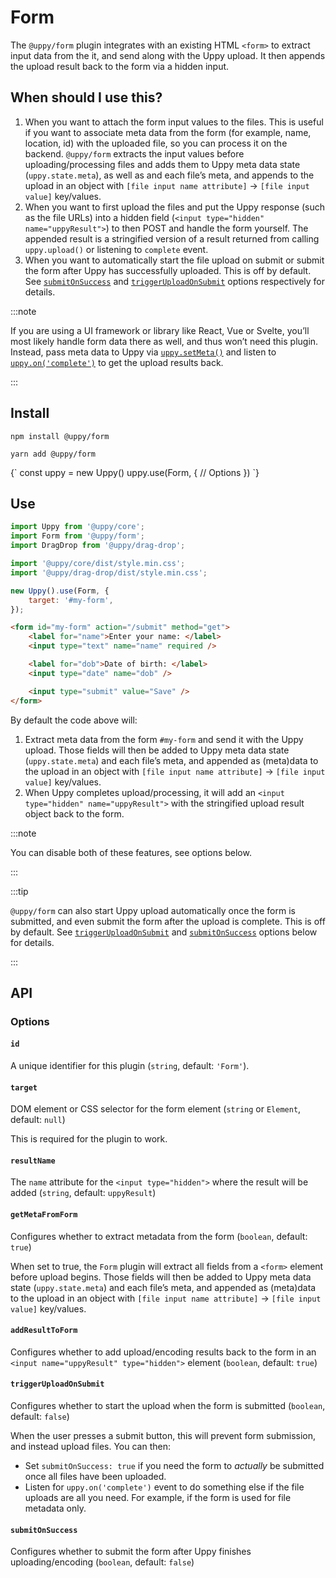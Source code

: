 

# Form

The `@uppy/form` plugin integrates with an existing HTML `<form>` to extract
input data from the it, and send along with the Uppy upload. It then appends the
upload result back to the form via a hidden input.

## When should I use this?

1. When you want to attach the form input values to the files. This is useful if
   you want to associate meta data from the form (for example, name, location,
   id) with the uploaded file, so you can process it on the backend.
   `@uppy/form` extracts the input values before uploading/processing files and
   adds them to Uppy meta data state (`uppy.state.meta`), as well as and each
   file’s meta, and appends to the upload in an object with
   `[file input name attribute]` -> `[file input value]` key/values.
2. When you want to first upload the files and put the Uppy response (such as
   the file URLs) into a hidden field
   (`<input type="hidden" name="uppyResult">`) to then POST and handle the form
   yourself. The appended result is a stringified version of a result returned
   from calling `uppy.upload()` or listening to `complete` event.
3. When you want to automatically start the file upload on submit or submit the
   form after Uppy has successfully uploaded. This is off by default. See
   [`submitOnSuccess`](#submitOnSuccess) and
   [`triggerUploadOnSubmit`](#triggerUploadOnSubmit) options respectively for
   details.

:::note 

If you are using a UI framework or library like React, Vue or Svelte,
you’ll most likely handle form data there as well, and thus won’t need this
plugin. Instead, pass meta data to Uppy via
[`uppy.setMeta()`](/docs/uppy-core#setmetadata) and listen to
[`uppy.on('complete')`](/docs/uppy-core#complete) to get the upload results
back. 

:::

## Install

<Tabs>
  <TabItem value="npm" label="NPM" default>

```shell
npm install @uppy/form
```

  </TabItem>

  <TabItem value="yarn" label="Yarn">

```shell
yarn add @uppy/form
```

  </TabItem>

  <TabItem value="cdn" label="CDN">
    <UppyCdnExample>
      {`
        const uppy = new Uppy()
        uppy.use(Form, {
          // Options
        })
      `}
    </UppyCdnExample>
  </TabItem>
</Tabs>

## Use

```js title="app.js"
import Uppy from '@uppy/core';
import Form from '@uppy/form';
import DragDrop from '@uppy/drag-drop';

import '@uppy/core/dist/style.min.css';
import '@uppy/drag-drop/dist/style.min.css';

new Uppy().use(Form, {
	target: '#my-form',
});
```

```html title="index.html"
<form id="my-form" action="/submit" method="get">
	<label for="name">Enter your name: </label>
	<input type="text" name="name" required />

	<label for="dob">Date of birth: </label>
	<input type="date" name="dob" />

	<input type="submit" value="Save" />
</form>
```

By default the code above will:

1. Extract meta data from the form `#my-form` and send it with the Uppy upload.
   Those fields will then be added to Uppy meta data state (`uppy.state.meta`)
   and each file’s meta, and appended as (meta)data to the upload in an object
   with `[file input name attribute]` -> `[file input value]` key/values.
2. When Uppy completes upload/processing, it will add an
   `<input type="hidden" name="uppyResult">` with the stringified upload result
   object back to the form.

:::note 

You can disable both of these features, see options below. 

:::

:::tip 

`@uppy/form` can also start Uppy upload automatically once the form is
submitted, and even submit the form after the upload is complete. This is off by
default. See [`triggerUploadOnSubmit`](#triggerUploadOnSubmit) and
[`submitOnSuccess`](#submitOnSuccess) options below for details. 

:::

## API

### Options

#### `id`

A unique identifier for this plugin (`string`, default: `'Form'`).

#### `target`

DOM element or CSS selector for the form element (`string` or `Element`,
default: `null`)

This is required for the plugin to work.

#### `resultName`

The `name` attribute for the `<input type="hidden">` where the result will be
added (`string`, default: `uppyResult`)

#### `getMetaFromForm`

Configures whether to extract metadata from the form (`boolean`, default:
`true`)

When set to true, the `Form` plugin will extract all fields from a `<form>`
element before upload begins. Those fields will then be added to Uppy meta data
state (`uppy.state.meta`) and each file’s meta, and appended as (meta)data to
the upload in an object with `[file input name attribute]` ->
`[file input value]` key/values.

#### `addResultToForm`

Configures whether to add upload/encoding results back to the form in an
`<input name="uppyResult" type="hidden">` element (`boolean`, default: `true`)

#### `triggerUploadOnSubmit`

Configures whether to start the upload when the form is submitted (`boolean`,
default: `false`)

When the user presses a submit button, this will prevent form submission, and
instead upload files. You can then:

- Set `submitOnSuccess: true` if you need the form to _actually_ be submitted
  once all files have been uploaded.
- Listen for `uppy.on('complete')` event to do something else if the file
  uploads are all you need. For example, if the form is used for file metadata
  only.

#### `submitOnSuccess`

Configures whether to submit the form after Uppy finishes uploading/encoding
(`boolean`, default: `false`)

